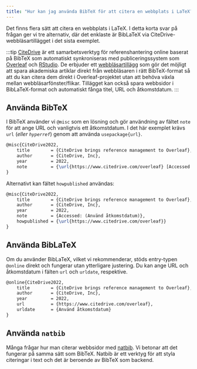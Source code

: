 ```yaml
---
title: "Hur kan jag använda BibTeX för att citera en webbplats i LaTeX?"
---
```


Det finns flera sätt att citera en webbplats i LaTeX. I detta korta svar på frågan ger vi tre alternativ, där det enklaste är BibLaTeX via CiteDrive-webbläsartillägget i det sista exemplet.

<CiteDrive />

:::tip
[CiteDrive](https://www.citedrive.com/) är ett samarbetsverktyg för referenshantering online baserat på BibTeX som automatiskt synkroniseras med publiceringssystem som [Overleaf](https://www.overleaf.com/blog/citedrive-easy-reference-management-for-overleaf) och [RStudio](https://citedrive.medium.com/bibliography-management-in-r-markdown-with-citedrive-and-rstudio-2585699dd619). De erbjuder ett [webbläsartillägg](https://citedrive.medium.com/the-citedrive-companion-for-overleaf-and-rstudio-d8022adb9370) som gör det möjligt att spara akademiska artiklar direkt från webbläsaren i rätt BibTeX-format så att du kan citera dem direkt i Overleaf-projektet utan att behöva växla mellan webbläsarfönster/flikar. Tillägget kan också spara webbsidor i BibLaTeX-format och automatiskt fånga titel, URL och åtkomstdatum.
:::

## Använda BibTeX

I BibTeX använder vi `@misc` som en lösning och gör användning av fältet `note` för att ange URL och vanligtvis ett åtkomstdatum. I det här exemplet krävs `url` (*eller `hyperref`*) genom att använda `usepackage{url}`.

```latex
@misc{CiteDrive2022,
	title        = {CiteDrive brings reference management to Overleaf},
	author       = {CiteDrive, Inc},
	year         = 2022,
	note         = {\url{https://www.citedrive.com/overleaf} [Accessed: (Använd åtkomstdatum)]}
}
```

Alternativt kan fältet `howpublished` användas:

```latex
@misc{CiteDrive2022,
	title        = {CiteDrive brings reference management to Overleaf},
	author       = {CiteDrive, Inc},
	year         = 2022,
	note         = {Accessed: (Använd åtkomstdatum)},
	howpublished = {\url{https://www.citedrive.com/overleaf}}
}
```

## Använda BibLaTeX

Om du använder BibLaTeX, vilket vi rekommenderar, stöds entry-typen `@online` direkt och fungerar utan ytterligare justering. Du kan ange URL och åtkomstdatum i fälten `url` och `urldate`, respektive.

```latex
@online{CiteDrive2022,
	title        = {CiteDrive brings reference management to Overleaf},
	author       = {CiteDrive, Inc},
	year         = 2022,
	url          = {https://www.citedrive.com/overleaf},
	urldate      = {Använd åtkomstdatum}
}
```

## Använda `natbib`

Många frågar hur man citerar webbsidor med [natbib](/natbib). Vi betonar att det fungerar på samma sätt som BibTeX. Natbib är ett verktyg för att styla citeringar i text och det är beroende av BibTeX som backend.